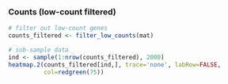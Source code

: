 ### Counts (low-count filtered)

```r
# filter out low-count genes 
counts_filtered <- filter_low_counts(mat)

# sub-sample data
ind <- sample(1:nrow(counts_filtered), 2000)
heatmap.2(counts_filtered[ind,], trace='none', labRow=FALSE,
          col=redgreen(75))
```
